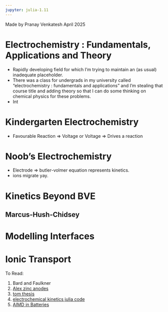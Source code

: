 ```yaml
---
jupyter: julia-1.11
---
```


Made by Pranay Venkatesh April 2025

# Electrochemistry : Fundamentals, Applications and Theory

- Rapidly developing field for which I'm trying to maintain an (as usual) inadequate placeholder.
- There was a class for undergrads in my university called "electrochemistry : fundamentals and applications" and I'm stealing that course title and adding theory so that I can do some thinking on chemical physics for these problems.
- Int

# Kindergarten Electrochemistry
- Favourable Reaction => Voltage or Voltage => Drives a reaction

# Noob's Electrochemistry
- Electrode => butler-volmer equation represents kinetics.
- ions migrate yay.

# Kinetics Beyond BVE

## Marcus-Hush-Chidsey

# Modelling Interfaces 

# Ionic Transport

To Read:

1. Bard and Faulkner
2. [Alex zinc anodes](https://doi.org/10.1002/smll.202306827)
3. [tom thesis](https://www.repository.cam.ac.uk/items/31a60645-69d9-41dd-8be4-2da4f4255600)
4. [electrochemical kinetics julia code](https://github.com/BattModels/ElectrochemicalKinetics.jl)
5. [AIMD in Batteries](https://doi.org/10.1007/978-3-031-47303-6_12)


